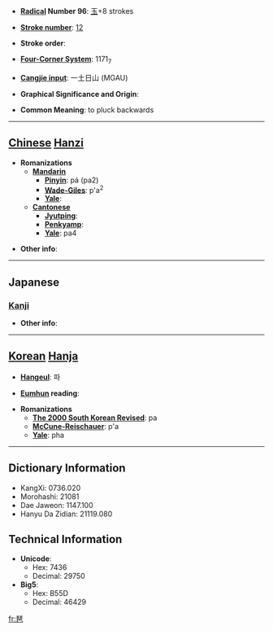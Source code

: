* '''[[Wiktionary:Chinese radical index| Radical]] Number 96''': [[Wiktionary:Chinese radical index 玉|玉]]+8 strokes

* '''[[Wiktionary:Chinese total strokes index|Stroke number]]''': [[Wiktionary:Chinese total strokes index 12|12]]

* '''Stroke order''': 

* '''[[Wiktionary:Chinese four corner index|Four-Corner System]]''': 1171<sub>7</sub>

* '''[[Wiktionary:Chinese Cangjie index|Cangjie input]]''': 一土日山 (MGAU)

* '''Graphical Significance and Origin''': 

* '''Common Meaning''': to pluck backwards

----

== [[Chinese]] [[Hanzi]] ==

* '''Romanizations'''
** '''[[Mandarin]]'''
*** '''[[Pinyin]]''': pá (pa2)
*** '''[[Wade-Giles]]''': p'a<sup>2</sup>
*** '''[[Yale]]''': 
** '''[[Cantonese]]'''
*** '''[[Jyutping]]''':
*** '''[[Penkyamp]]''': 
*** '''[[Yale]]''': pa4

* '''Other info''': 

----

==Japanese==
===[[Kanji]]===
{{kanji|on readings=[[は]] (ha), [[べ]] (be)
|kun readings=
}}

* '''Other info''':  

----

== [[Korean]] [[Hanja]] ==

* '''[[Hangeul]]''': 파

* '''[[Eumhun]] reading''': 

* '''Romanizations'''
** '''[[The 2000 South Korean Revised Romanization|The 2000 South Korean Revised]]''': pa
** '''[[McCune-Reischauer]]''': p'a
** '''[[Yale]]''': pha

----

== Dictionary Information ==

* KangXi: 0736.020
* Morohashi: 21081
* Dae Jaweon: 1147.100
* Hanyu Da Zidian: 21119.080

== Technical Information ==

* '''Unicode''':
** Hex: 7436
** Decimal: 29750
* '''Big5''':
** Hex: B55D
** Decimal: 46429

[[fr:琶]]